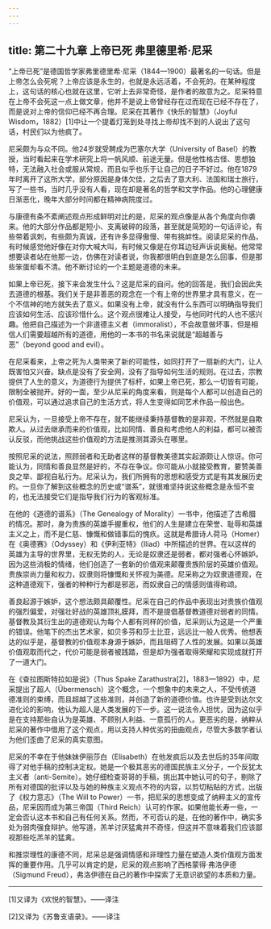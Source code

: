 ```yaml
---
---
---
```

title: 第二十九章 上帝已死 弗里德里希·尼采
---




“上帝已死”是德国哲学家弗里德里希·尼采（1844—1900）最著名的一句话。但是上帝怎么会死呢？上帝应该是永生的，也就是永远活着，不会死的。在某种程度上，这句话的核心也就在这里，它听上去非常奇怪，是作者的故意为之。尼采特意在上帝不会死这一点上做文章，他并不是说上帝曾经存在过而现在已经不存在了，而是说对上帝的信仰已经不再合理。尼采在其著作《快乐的智慧》（Joyful Wisdom，1882）[1]中让一个提着灯笼到处寻找上帝却找不到的人说出了这句话，村民们以为他疯了。

尼采颇为与众不同。他24岁就受聘成为巴塞尔大学（University of Basel）的教授，当时看起来在学术研究上将一帆风顺、前途无量。但是他性格古怪、思想独特，无法融入社会或服从常规，而且似乎也乐于让自己的日子不好过。他在1879年时离开了这所大学，部分原因是身体欠佳，之后去了意大利、法国和瑞士旅行，写了一些书，当时几乎没有人看，现在却是著名的哲学和文学作品。他的心理健康日渐恶化，晚年大部分时间都在精神病院度过。

与康德有条不紊阐述观点形成鲜明对比的是，尼采的观点像是从各个角度向你袭来。他的大部分作品都是短小、支离破碎的段落，甚至就是简短的一句话评论，有些带着讽刺，有些颇为真诚，还有许多显得傲慢、带有挑衅性。阅读尼采的作品，有时候感觉他好像在对你大喊大叫，有时候又像是在你耳边轻声诉说奥秘。他常常想要读者站在他那一边，仿佛在对读者说，你我都很明白到底是怎么回事，但是那些笨蛋却看不清。他不断讨论的一个主题是道德的未来。

如果上帝已死，接下来会发生什么？这是尼采的自问。他的回答是，我们会因此失去道德的根基。我们关于是非善恶的观念在一个有上帝的世界里才具有意义，在一个不信神的地方就失去了意义。如果没有上帝，就没有什么东西可以明确指导我们应该如何生活、应该珍惜什么。这个观点很难让人接受，与他同时代的人也不感兴趣。他把自己描述为一个非道德主义者（immoralist），不会故意做坏事，但是相信人们需要超越所有的道德，用他的一本书的书名来说就是“超越善与恶”（beyond good and evil）。

在尼采看来，上帝之死为人类带来了新的可能性，如同打开了一扇新的大门，让人既害怕又兴奋。缺点是没有了安全网，没有了指导如何生活的规则。在过去，宗教提供了人生的意义，为道德行为提供了标杆，如果上帝已死，那么一切皆有可能，限制全被抛开。好的一面，至少从尼采的角度来看，则是每个人都可以创造自己的价值观，可以通过追求自己的生活方式，将人生变得如同艺术作品一般出色。

尼采认为，一旦接受上帝不存在，就不能继续秉持基督教的是非观，不然就是自欺欺人。从过去继承而来的价值观，比如同情、善良和考虑他人的利益，都可以被否认反驳，而他挑战这些价值观的方法是推测其源头在哪里。

按照尼采的说法，照顾弱者和无助者这样的基督教美德其实起源颇让人惊讶。你可能认为，同情和善良显然是好的，不存在争议。你可能从小就接受教育，要赞美善良之举、鄙视自私行为。尼采认为，我们所拥有的思想和感受方式是有其发展历史的。一旦你了解到这些概念的历史或“谱系”，就很难坚持说这些概念是永恒不变的，也无法接受它们是指导我们行为的客观标准。

在他的《道德的谱系》（The Genealogy of Morality）一书中，他描述了古希腊的情况。那时，身为贵族的英雄手握重权，他们的人生是建立在荣誉、耻辱和英雄主义之上，而不是仁慈、慷慨和做错事后的愧疚。这就是希腊诗人荷马（Homer）在《奥德赛》（Odyssey）和《伊利亚特》（Iliad）中所描述的世界。在以这样的英雄为主导的世界里，无权无势的人，无论是奴隶还是弱者，都对强者心怀嫉妒。因为这些消极的情绪，他们创造了一套新的价值观来颠覆贵族阶层的英雄价值观。贵族崇尚力量和权力，奴隶则将慷慨和关怀视为美德。尼采称之为奴隶道德观，在这种道德观下，强者的种种行为都是邪恶，而奴隶自己的情感则值得称颂。

善良起源于嫉妒，这个想法颇具颠覆性。尼采在自己的作品中表现出对贵族价值观的强烈偏爱，对强壮好战的英雄顶礼膜拜，而不是提倡基督教道德对弱者的同情。基督教及其衍生出的道德观认为每个人都有同样的价值，尼采则认为这是一个严重的错误。他笔下的杰出艺术家，如贝多芬和莎士比亚，远远比一般人优秀。他想表达的似乎是，基督教的价值观本身源于嫉妒，而且阻碍了人性的发展。如果以英雄价值观取而代之，代价可能是弱者被践踏，但是却为强者取得荣耀和实现成就打开了一道大门。

在《查拉图斯特拉如是说》（Thus Spake Zarathustra[2]，1883—1892）中，尼采提出了超人（Übermensch）这个概念，一个想象中的未来之人，不受传统道德准则的束缚，而且超越了这些准则，并创造了新的道德价值。也许是受到达尔文进化论的影响，他认为超人是人类发展的下一步。这一说法令人担忧，因为这似乎是在支持那些自认为是英雄、不顾别人利益、一意孤行的人。更恶劣的是，纳粹从尼采的著作中借用了这个观点，用以支持人种优劣的扭曲观点，尽管大多数学者认为他们歪曲了尼采的真实意图。

尼采的不幸在于他妹妹伊丽莎白（Elisabeth）在他发疯后以及去世后的35年间取得了对他手稿的控制决定权。她是一个极其恶劣的德国民族主义分子，一个反犹太主义者（anti-Semite）。她仔细检查哥哥的手稿，挑出其中她认可的句子，剔除了所有对德国的批评以及与她的种族主义观点不符的内容，以剪切粘贴的方式，出版了《权力意志》（The Will to Power）一书，把尼采的思想变成了纳粹主义的宣传品，尼采因而成为第三帝国（Third Reich）认可的作家。如果他能长寿一些，一定会否认这本书和自己有任何关系。然而，不可否认的是，在他的著作中，确实多处为弱肉强食辩护。他写道，羔羊讨厌猛禽并不奇怪，但这并不意味着我们应该鄙视那些吃羔羊的猛禽。

和推崇理性的康德不同，尼采总是强调情感和非理性力量在塑造人类价值观方面发挥的重要作用。几乎可以肯定的是，尼采的观点影响了西格蒙得·弗洛伊德（Sigmund Freud），弗洛伊德在自己的著作中探索了无意识欲望的本质和力量。



* * *



[1]又译为《欢悦的智慧》。——译注

[2]又译为《苏鲁支语录》。——译注
